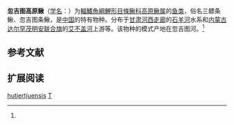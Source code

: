 {{Speciesbox
| name = 忽吉图高原鳅
| status = NE
| status_system =IUCN3.1 
| image = 
| genus = Triplophysa
| species = hutjertjuensis
| authority = Rendahl, 1933<ref name='id6386'>{{cite web| url =http://www.bioinfo.cn/db05/BjdwSpecies.php?action=view&id=6386| title =忽吉图高原鳅| work =中国动物物种编目数据库| publisher =中国科学院微生物研究所| author =中国科学院动物研究所| accessdate =2009-04-11| deadurl =yes| archiveurl =https://web.archive.org/web/20160305031550/http://www.bioinfo.cn/db05/BjdwSpecies.php?action=view&id=6386| archivedate =2016-03-05}}</ref>
| synonyms = *''Nemacheilus hutjertjuensis'',Rendahl, 1933
}}

'''忽吉图高原鳅'''（[[学名|学名]]：{{lang|la|''Triplophysa hutjertjuensis''}}）为[[輻鰭魚綱|輻鰭魚綱]][[鯉形目|鯉形目]][[條鳅科|條鳅科]][[高原鳅属|高原鳅属]]的[[鱼类|鱼类]]，俗名三鳔条鳅、忽吉图条鳅，是[[中国|中国]]的特有物种。分布于[[甘肃|甘肃]][[河西走廊|河西走廊]]的[[石羊河|石羊河]]水系和[[内蒙古|内蒙古]][[达尔罕茂明安联合旗|达尔罕茂明安联合旗]]的[[艾不盖河|艾不盖河]]上游等。该物种的模式产地在忽吉图河。<ref name='id6386'/>

== 参考文献 ==
{{reflist}}

== 扩展阅读 ==
{{refbegin}}
{{wikispecies-inline|Triplophysa hutjertjuensis|忽吉图高原鳅}}
{{refend}}
{{Taxonbar|from=Q1040558}}

[[Category:高原鳅属|hutjertjuensis]]
[[Category:1933年描述的鱼类|T]]


{{鯉形目小作品}}